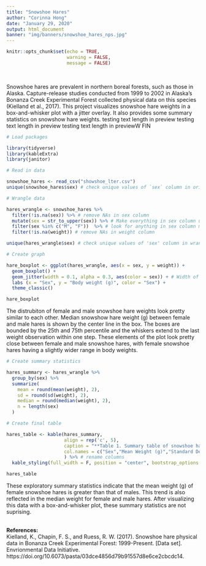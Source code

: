 ```yaml
---
title: "Snowshoe Hares"
author: "Corinna Hong"
date: "January 29, 2020"
output: html_document
banner: "img/banners/snowshoe_hares_nps.jpg"
---
```


```r
knitr::opts_chunk$set(echo = TRUE,
                      warning = FALSE,
                      message = FALSE)
```

<br>

Snowshoe hares are prevalent in northern boreal forests, such as those in Alaska. Capture-release studies conducted from 1999 to 2002 in Alaska's Bonanza Creek Experimental Forest collected physical data on this species (Kielland et al., 2017). This project visualizes snowshoe hare weights in a box-and-whisker plot with a jitter overlay. It also provides some summary statistics on snowshow hare weights. testing text length in preview testing text length in preview testing text length in previewW FIN


<style>
p.caption {
  font-size: 0.9em;
  font-style: italic;
  color: grey;
  margin-right: 10%;
  margin-left: 15%;  
  text-align: left;
}
</style>


```r

# Load packages

library(tidyverse)
library(kableExtra)
library(janitor)

```

```r

# Read in data

snowshoe_hares <- read_csv("showshoe_lter.csv")
unique(snowshoe_hares$sex) # check unique values of `sex` column in original data

```

```r

# Wrangle data

hares_wrangle <- snowshoe_hares %>% 
  filter(!is.na(sex)) %>% # remove NAs in sex column
  mutate(sex = str_to_upper(sex)) %>% # Make everything in sex column uppercase
  filter(sex %in% c("M", "F"))  %>% # look for anything in sex column matching "M"/"F" This is how I am getting rid of "?" and "PF"
  filter(!is.na(weight)) # remove NAs in weight column

unique(hares_wrangle$sex) # check unique values of 'sex' column in wrangled data

```

```r

# Create graph

hare_boxplot <- ggplot(hares_wrangle, aes(x = sex, y = weight)) +
  geom_boxplot() +
  geom_jitter(width = 0.1, alpha = 0.3, aes(color = sex)) + # Width of jitter, opacity of dots, color coding by sex
  labs (x = "Sex", y = "Body weight (g)", color = "Sex") +
  theme_classic()

hare_boxplot

```

The distrubiton of female and male snowshoe hare weights look pretty similar to each other. Median snowshow hare weight (g) between female and male hares is shown by the center line in the box. The boxes are bounded by the 25th and 75th percentile and the whiskers extend to the last weight observation within one step. These elements of the plot look pretty close between female and male snowshoe hares, with female snowshoe hares having a slightly wider range in body weights.

```r

# Create summary statistics

hares_summary <- hares_wrangle %>% 
  group_by(sex) %>% 
  summarize(
    mean = round(mean(weight), 2),
    sd = round(sd(weight), 2),
    median = round(median(weight), 2),
    n = length(sex)
  )

```


```r

# Create final table

hares_table <- kable(hares_summary, 
                     align = rep('c', 5), 
                     caption = "**Table 1. Summary table of snowshoe hare weights.** Mean, standard deviation, and median weight (g) of snowshoe hares at Bonanza Creek Experimental Forest grouped by sex. Data was collected from 1999 to 2002. Data accessed at: https://portal.lternet.edu/nis/mapbrowse?packageid=knb-lter-bnz.55.22", 
                     col.names = c("Sex","Mean Weight (g)","Standard Deviation (g)","Median Weight (g)", "Sample Size")
                     ) %>% # rename columns
  kable_styling(full_width = F, position = "center", bootstrap_options = c("hover")) # Decrease table width and centers it

hares_table

```

These exploratory summary statistics indicate that the mean weight (g) of female snowshoe hares is greater than that of males. This trend is also reflected in the median weight for female and male hares. After visualizing this data with a box-and-whisker plot, these summary statistics are not suprising. 

<br>
**References:**
<br>
Kielland, K., Chapin, F. S., and Ruess, R. W. (2017). Snowshoe hare physical data in Bonanza Creek Experimental Forest: 1999-Present. [Data set]. Envrionmental Data Initiative. https://doi.org/10.6073/pasta/03dce4856d79b91557d8e6ce2cbcdc14.
